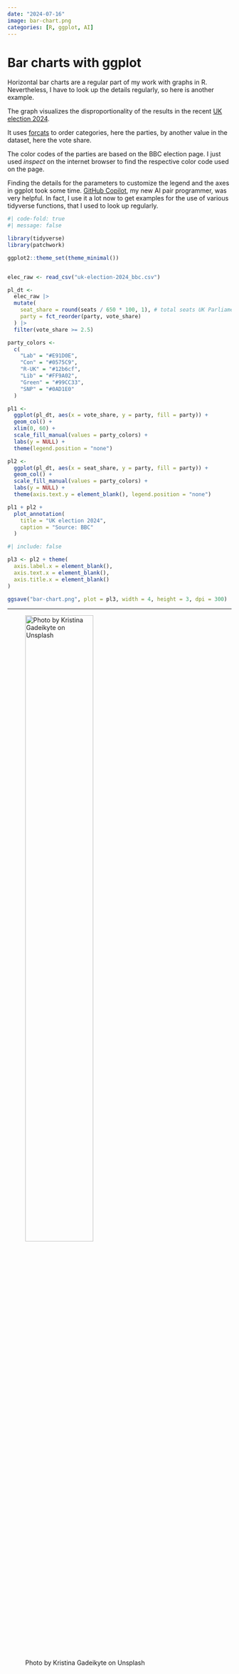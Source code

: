 ```yaml
---
date: "2024-07-16"
image: bar-chart.png
categories: [R, ggplot, AI]
---
```


# Bar charts with ggplot

Horizontal bar charts are a regular part of my work with graphs in R.
Nevertheless, I have to look up the details regularly, so here is another example.

The graph visualizes the disproportionality of the results in the recent
[UK election 2024](https://www.bbc.com/news/election/2024/uk/results).

It uses [forcats](https://forcats.tidyverse.org/) to order categories,
here the parties, by another value in the dataset, here the vote share.

The color codes of the parties are based on the BBC election page. I just used
_inspect_ on the internet browser to find the respective color code used on the page.

Finding the details for the parameters to customize the legend and the axes in
ggplot took some time. [GitHub Copilot](https://github.com/features/copilot),
my new AI pair programmer, was very helpful. In fact, I use it a lot now to
get examples for the use of various tidyverse functions, that I used to
look up regularly.

```r
#| code-fold: true
#| message: false

library(tidyverse)
library(patchwork)

ggplot2::theme_set(theme_minimal())


elec_raw <- read_csv("uk-election-2024_bbc.csv")

pl_dt <-
  elec_raw |>
  mutate(
    seat_share = round(seats / 650 * 100, 1), # total seats UK Parliament: 650
    party = fct_reorder(party, vote_share)
  ) |>
  filter(vote_share >= 2.5)

party_colors <-
  c(
    "Lab" = "#E91D0E",
    "Con" = "#0575C9",
    "R-UK" = "#12b6cf",
    "Lib" = "#FF9A02",
    "Green" = "#99CC33",
    "SNP" = "#0AD1E0"
  )

pl1 <-
  ggplot(pl_dt, aes(x = vote_share, y = party, fill = party)) +
  geom_col() +
  xlim(0, 60) +
  scale_fill_manual(values = party_colors) +
  labs(y = NULL) +
  theme(legend.position = "none")

pl2 <-
  ggplot(pl_dt, aes(x = seat_share, y = party, fill = party)) +
  geom_col() +
  scale_fill_manual(values = party_colors) +
  labs(y = NULL) +
  theme(axis.text.y = element_blank(), legend.position = "none")

pl1 + pl2 +
  plot_annotation(
    title = "UK election 2024",
    caption = "Source: BBC"
  )
```


```r
#| include: false

pl3 <- pl2 + theme(
  axis.label.x = element_blank(),
  axis.text.x = element_blank(),
  axis.title.x = element_blank()
)

ggsave("bar-chart.png", plot = pl3, width = 4, height = 3, dpi = 300)
```

---

![Photo by Kristina Gadeikyte on Unsplash](union-jack_unsplash.jpg){width=60% fig-align="left"}
